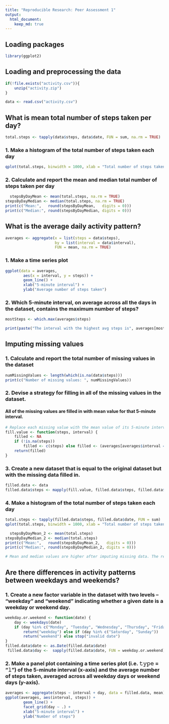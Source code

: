 ```yaml
---
title: "Reproducible Research: Peer Assessment 1"
output: 
  html_document:
    keep_md: true
---
```


## Loading packages
``` r
library(ggplot2)
``` 

## Loading and preprocessing the data
``` r
if(!file.exists("activity.csv")){
    unzip("activity.zip")
}

data <- read.csv("activity.csv")
``` 

## What is mean total number of steps taken per day?
```r
total.steps <- tapply(data$steps, data$date, FUN = sum, na.rm = TRUE)
```

### 1. Make a histogram of the total number of steps taken each day
```r
qplot(total.steps, binwidth = 1000, xlab = "Total number of steps taken each day")
```

### 2. Calculate and report the mean and median total number of steps taken per day
```r
  stepsByDayMean <- mean(total.steps, na.rm = TRUE)
stepsByDayMedian <- median(total.steps, na.rm = TRUE)
print(c("Mean:",   round(stepsByDayMean,   digits = 0))) 
print(c("Median:", round(stepsByDayMedian, digits = 0))) 
```

## What is the average daily activity pattern?
```r
averages <- aggregate(x = list(steps = data$steps), 
                      by = list(interval = data$interval), 
                      FUN = mean, na.rm = TRUE)
```

### 1. Make a time series plot
```r
ggplot(data = averages, 
        aes(x = interval, y = steps)) +
        geom_line() +
        xlab("5-minute interval") +
        ylab("Average number of steps taken") 
``` 

### 2. Which 5-minute interval, on average across all the days in the dataset, contains the maximum number of steps?
```r
mostSteps <- which.max(averages$steps)

print(paste("The interval with the highest avg steps is", averages[mostSteps, ]$interval, "and the # of steps for that interval is", round(averages[mostSteps, ]$steps, digits = 1)))
``` 

## Imputing missing values
### 1. Calculate and report the total number of missing values in the dataset
```r
numMissingValues <- length(which(is.na(data$steps)))
print(c("Number of missing values: ", numMissingValues)) 
``` 

### 2. Devise a strategy for filling in all of the missing values in the dataset.
#### All of the missing values are filled in with mean value for that 5-minute interval.
```r
# Replace each missing value with the mean value of its 5-minute interval
fill.value <- function(steps, interval) {
    filled <- NA
    if (!is.na(steps)) 
        filled <- c(steps) else filled <- (averages[averages$interval == interval, "steps"])
    return(filled)
}
``` 

### 3. Create a new dataset that is equal to the original dataset but with the missing data filled in.
```r
filled.data <- data
filled.data$steps <- mapply(fill.value, filled.data$steps, filled.data$interval)
``` 

### 4. Make a histogram of the total number of steps taken each day
```r
total.steps <- tapply(filled.data$steps, filled.data$date, FUN = sum)
qplot(total.steps, binwidth = 1000, xlab = "Total number of steps taken each day")

  stepsByDayMean_2 <- mean(total.steps)
stepsByDayMedian_2 <- median(total.steps)
print(c("Mean:",   round(stepsByDayMean_2,   digits = 0))) 
print(c("Median:", round(stepsByDayMedian_2, digits = 0))) 

# Mean and median values are higher after imputing missing data. The reason is that in the original data, there are some days with steps values NA for any interval. The total number of steps taken in such days are set to 0s by default. However, after replacing missing steps values with the mean steps of associated interval value, these 0 values are removed from the histogram of total number of steps taken each day.
``` 

## Are there differences in activity patterns between weekdays and weekends?

### 1. Create a new factor variable in the dataset with two levels – “weekday” and “weekend” indicating whether a given date is a weekday or weekend day.
```r
weekday.or.weekend <- function(date) {
    day <- weekdays(date)
    if (day %in% c("Monday", "Tuesday", "Wednesday", "Thursday", "Friday")) 
        return("weekday") else if (day %in% c("Saturday", "Sunday")) 
        return("weekend") else stop("invalid date")
}
filled.data$date <- as.Date(filled.data$date)
 filled.data$day <-  sapply(filled.data$date, FUN = weekday.or.weekend)
```

### 2. Make a panel plot containing a time series plot (i.e. 𝚝𝚢𝚙𝚎 = "𝚕") of the 5-minute interval (x-axis) and the average number of steps taken, averaged across all weekday days or weekend days (y-axis). 
```r
averages <- aggregate(steps ~ interval + day, data = filled.data, mean)
ggplot(averages, aes(interval, steps)) + 
        geom_line() + 
        facet_grid(day ~ .) + 
        xlab("5-minute interval") + 
        ylab("Number of steps")
```

